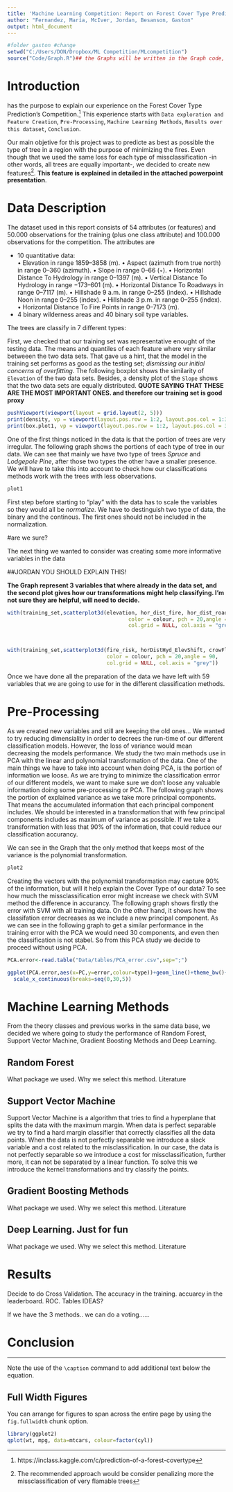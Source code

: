 ```yaml
---
title: 'Machine Learning Competition: Report on Forest Cover Type Prediction'
author: "Fernandez, María, McIver, Jordan, Besanson, Gaston"
output: html_document
---
```


```r

#folder gaston #change
setwd("C:/Users/DON/Dropbox/ML Competition/MLcompetition")
source("Code/Graph.R")## the Graphs will be written in the Graph code, so here we only have to call them
```
# Introduction

\newthought{This report} has the purpose to explain our experience on the Forest Cover Type Prediction's Competition.^[https://inclass.kaggle.com/c/prediction-of-a-forest-covertype] This experience starts with `Data exploration and Feature Creation`, `Pre-Processing`, `Machine Learning Methods`, `Results over this dataset`, `Conclusion`.

Our main objetive for this project was to predicte as best as possible the type of tree in a region with the purpose of minimizing the fires. Even though that we used the same loss for each type of missclassification -in other words, all trees are equally important-, we decided to create new features^[The recommended approach would be consider penalizing more the missclassification of very flamable trees]. **This feature is explained in detailed in the attached powerpoint presentation**.

# Data Description

The dataset used in this report consists of 54 attributes (or features) and 50.000 observations for the training (plus one class attribute) and 100.000 observations for the competition.
The attributes are

* 10 quantitative data:  
  • Elevation in range 1859–3858 (m).
  • Aspect (azimuth from true north) in range 0–360 (azimuth).
  • Slope in range 0–66 (◦).
  • Horizontal Distance To Hydrology in range 0–1397 (m).
  • Vertical Distance To Hydrology in range −173–601 (m).
  • Horizontal Distance To Roadways in range 0–7117 (m).
  • Hillshade 9 a.m. in range 0–255 (index).
  • Hillshade Noon in range 0–255 (index).
  • Hillshade 3 p.m. in range 0–255 (index).
  • Horizontal Distance To Fire Points in range 0–7173 (m).
*  4 binary wilderness areas and 40 binary soil type variables.

The trees are classify in 7 different types: 

First, we checked that our training set was representative enought of the testing data.  The means and quantiles of each feature  where very similar betweeen the two data sets. That gave us a hint, that the model in the training set performs as good as the testing set; *dismissing our initial concerns of overfitting*. The following boxplot shows the similarity of `Elevation` of the two data sets. Besides, a density plot of the `Slope` shows that the two data sets are equally distributed. **QUOTE SAYING THAT THESE ARE THE MOST IMPORTANT ONES. and therefore our training set is good proxy**

```r

pushViewport(viewport(layout = grid.layout(2, 5)))
print(density, vp = viewport(layout.pos.row = 1:2, layout.pos.col = 1:3)) 
print(box.plot1, vp = viewport(layout.pos.row = 1:2, layout.pos.col = 3:5))

```

One of the first things noticed in the data is that the portion of trees are very irregular. The following graph shows the portions of each type of tree in our data. We can see that mainly we have two type of trees *Spruce* and *Lodgepole Pine*, after those two types the other have a smaller presence. We will have to take this into account to check how our classifications methods work with the trees with less observations.

```r
plot1

```

First step before starting to "play" with the data has to scale the variables so they would all be *normalize*. We have to destinguish two type of data, the binary and the continous. The first ones should not be included in the normalization.

#are we sure?


The next thing we wanted to consider was creating some more informative variables in the data

##JORDAN YOU SHOULD EXPLAIN THIS!

**The Graph represent 3 variables that where already in the data set, and the second plot gives how our transformations might help classifying. I'm not sure they are helpful, will need to decide.**

```r


with(training_set,scatterplot3d(elevation, hor_dist_fire, hor_dist_road,
                                       color = colour, pch = 20,angle = 70, 
                                       col.grid = NULL, col.axis = "grey"))



with(training_set,scatterplot3d(fire_risk, horDistHyd_ElevShift, crowFliesHyd,
                                color = colour, pch = 20,angle = 90, 
                                col.grid = NULL, col.axis = "grey"))

```


Once we have done all the preparation of the data we have left with 59 variables that we are going to use for in the different classification methods.

# Pre-Processing

As we created new variables and still are keeping the old ones...
We wanted to try reducing dimensiality in order to decrees the run-time of our different classification models. However, the loss of variance would mean decreasing the models performance. We study the two main methods use in PCA with the linear and polynomial transformation of the data.
One of the main things we have to take into account when doing PCA, is the portion of information we loose. As we are trying to minimize the classification errror of our different models, we want to make sure we don't loose any valuable information doing some pre-processing or PCA. The following graph shows the portion of explained variance as we take more principal components. That means the accumulated information that each principal component includes. We should be interested in a transformation that with few principal components includes as maximum of variance as possible. If we take a transformation with less that 90% of the information, that could reduce our classification accurancy.

We can see in the Graph that the only method that keeps most of the variance is the polynomial transformation. 

```r
plot2
```

Creating the vectors with the polynomial transformation may capture 90% of the information, but will it help explain the Cover Type of our data? To see how much the missclassification error might increase we check with SVM method the difference in accurancy. The following graph shows firstly the error with SVM with all training data. On the other hand, it shows how the classifation error decreases as we include a new principal component. As we can see in the following graph to get a similar performance in the training error with the PCA we would need 30 components, and even then the classification is not stabel. So from this PCA study we decide to proceed without using PCA.

```r


PCA.error<-read.table("Data/tables/PCA_error.csv",sep=";")

ggplot(PCA.error,aes(x=PC,y=error,colour=type))+geom_line()+theme_bw()+
  scale_x_continuous(breaks=seq(0,30,5))

```



# Machine Learning Methods

From the theory classes and previous works in the same data base, we decided we where going to study the performance of Random Forest, Support Vector Machine, Gradient Boosting Methods and Deep Learning.

## Random Forest
What package we used. Why we select this method. Literature

## Support Vector Machine
Support Vector Machine is a algorithm that tries to find a hyperplane that splits the data with the maximum margin. When data is perfect separable we try to find a hard margin classifier that correctly classifies all the data points. When the data is not perfectly separable we introduce a slack variable and a cost related to the misclassification. In our case, the data is not perfectly separable so we introduce a cost for missclassification, further more, it can not be separated by a linear function. To solve this we introduce the kernel transformations and try classify the points. 

## Gradient Boosting Methods
What package we used. Why we select this method. Literature

## Deep Learning. Just for fun
What package we used. Why we select this method. Literature

# Results

Decide to do Cross Validation. The accuracy in the training. accuarcy in the leaderboard. ROC. Tables
IDEAS?

If we have the 3 methods.. we can do a voting......

# Conclusion


----------------------------------------------------------------

\begin{marginfigure}
$$\frac{d}{dx}\left( \int_{0}^{x} f(u)\,du\right)=f(x).$$
\caption{An equation}
\end{marginfigure}

Note the use of the `\caption` command to add additional text below the equation.

## Full Width Figures

You can arrange for figures to span across the entire page by using the `fig.fullwidth` chunk option. 

```r
library(ggplot2)
qplot(wt, mpg, data=mtcars, colour=factor(cyl))
```
